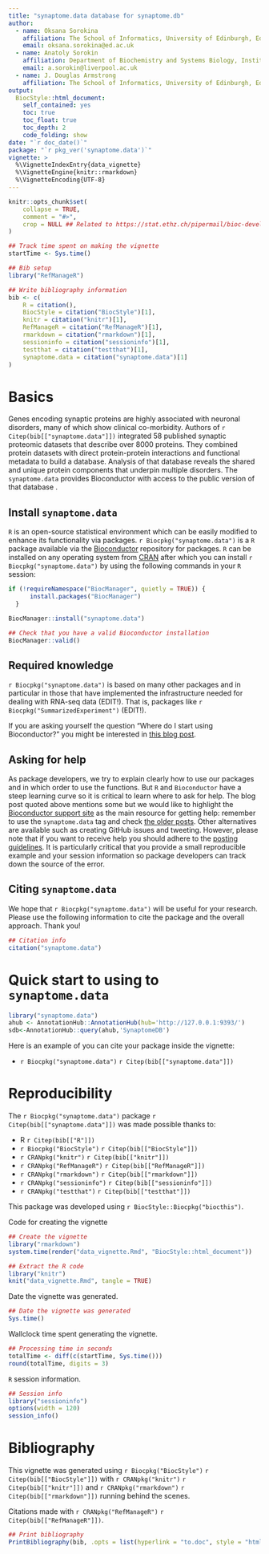 ```yaml
---
title: "synaptome.data database for synaptome.db"
author: 
  - name: Oksana Sorokina
    affiliation: The School of Informatics, University of Edinburgh, Edinburgh, UK
    email: oksana.sorokina@ed.ac.uk
  - name: Anatoly Sorokin
    affiliation: Department of Biochemistry and Systems Biology, Institute of Systems, Molecular and Integrative Biology, University of Liverpool, UK
    email: a.sorokin@liverpool.ac.uk
  - name: J. Douglas Armstrong
    affiliation: The School of Informatics, University of Edinburgh, Edinburgh, UK
output: 
  BiocStyle::html_document:
    self_contained: yes
    toc: true
    toc_float: true
    toc_depth: 2
    code_folding: show
date: "`r doc_date()`"
package: "`r pkg_ver('synaptome.data')`"
vignette: >
  %\VignetteIndexEntry{data_vignette}
  %\VignetteEngine{knitr::rmarkdown}
  %\VignetteEncoding{UTF-8}  
---
```


```r
knitr::opts_chunk$set(
    collapse = TRUE,
    comment = "#>",
    crop = NULL ## Related to https://stat.ethz.ch/pipermail/bioc-devel/2020-April/016656.html
)
```


```r
## Track time spent on making the vignette
startTime <- Sys.time()

## Bib setup
library("RefManageR")

## Write bibliography information
bib <- c(
    R = citation(),
    BiocStyle = citation("BiocStyle")[1],
    knitr = citation("knitr")[1],
    RefManageR = citation("RefManageR")[1],
    rmarkdown = citation("rmarkdown")[1],
    sessioninfo = citation("sessioninfo")[1],
    testthat = citation("testthat")[1],
    synaptome.data = citation("synaptome.data")[1]
)
```

# Basics

Genes encoding synaptic proteins are highly associated with neuronal disorders, many of which show clinical co-morbidity. Authors of `r Citep(bib[["synaptome.data"]])` integrated 58 published synaptic proteomic datasets that describe over 8000 proteins. They combined protein datasets with direct protein-protein interactions and functional metadata to build a database. Analysis of that database reveals the shared and unique protein components that underpin multiple disorders. The `synaptome.data` provides Bioconductor with access to the public version of that  database .

## Install `synaptome.data`

`R` is an open-source statistical environment which can be easily modified to enhance its functionality via packages. `r Biocpkg("synaptome.data")` is a `R` package available via the [Bioconductor](http://bioconductor.org) repository for packages. `R` can be installed on any operating system from [CRAN](https://cran.r-project.org/) after which you can install `r Biocpkg("synaptome.data")` by using the following commands in your `R` session:

```r
if (!requireNamespace("BiocManager", quietly = TRUE)) {
      install.packages("BiocManager")
  }

BiocManager::install("synaptome.data")

## Check that you have a valid Bioconductor installation
BiocManager::valid()
```

## Required knowledge

`r Biocpkg("synaptome.data")` is based on many other packages and in particular in those that have implemented the infrastructure needed for dealing with RNA-seq data (EDIT!). That is, packages like `r Biocpkg("SummarizedExperiment")` (EDIT!).

If you are asking yourself the question "Where do I start using Bioconductor?" you might be interested in [this blog post](http://lcolladotor.github.io/2014/10/16/startbioc/#.VkOKbq6rRuU).

## Asking for help

As package developers, we try to explain clearly how to use our packages and in which order to use the functions. But `R` and `Bioconductor` have a steep learning curve so it is critical to learn where to ask for help. The blog post quoted above mentions some but we would like to highlight the [Bioconductor support site](https://support.bioconductor.org/) as the main resource for getting help: remember to use the `synaptome.data` tag and check [the older posts](https://support.bioconductor.org/t/synaptome.data/). Other alternatives are available such as creating GitHub issues and tweeting. However, please note that if you want to receive help you should adhere to the [posting guidelines](http://www.bioconductor.org/help/support/posting-guide/). It is particularly critical that you provide a small reproducible example and your session information so package developers can track down the source of the error.

## Citing `synaptome.data`

We hope that `r Biocpkg("synaptome.data")` will be useful for your research. Please use the following information to cite the package and the overall approach. Thank you!

```r
## Citation info
citation("synaptome.data")
```

# Quick start to using to `synaptome.data`

```r
library("synaptome.data")
ahub <- AnnotationHub::AnnotationHub(hub='http://127.0.0.1:9393/')
sdb<-AnnotationHub::query(ahub,'SynaptomeDB')
```

Here is an example of you can cite your package inside the vignette:

* `r Biocpkg("synaptome.data")` `r Citep(bib[["synaptome.data"]])`



# Reproducibility

The `r Biocpkg("synaptome.data")` package `r Citep(bib[["synaptome.data"]])` was made possible thanks to:

* R `r Citep(bib[["R"]])`
* `r Biocpkg("BiocStyle")` `r Citep(bib[["BiocStyle"]])`
* `r CRANpkg("knitr")` `r Citep(bib[["knitr"]])`
* `r CRANpkg("RefManageR")` `r Citep(bib[["RefManageR"]])`
* `r CRANpkg("rmarkdown")` `r Citep(bib[["rmarkdown"]])`
* `r CRANpkg("sessioninfo")` `r Citep(bib[["sessioninfo"]])`
* `r CRANpkg("testthat")` `r Citep(bib[["testthat"]])`

This package was developed using `r BiocStyle::Biocpkg("biocthis")`.


Code for creating the vignette

```r
## Create the vignette
library("rmarkdown")
system.time(render("data_vignette.Rmd", "BiocStyle::html_document"))

## Extract the R code
library("knitr")
knit("data_vignette.Rmd", tangle = TRUE)
```

Date the vignette was generated.

```r
## Date the vignette was generated
Sys.time()
```

Wallclock time spent generating the vignette.

```r
## Processing time in seconds
totalTime <- diff(c(startTime, Sys.time()))
round(totalTime, digits = 3)
```

`R` session information.

```r
## Session info
library("sessioninfo")
options(width = 120)
session_info()
```



# Bibliography

This vignette was generated using `r Biocpkg("BiocStyle")` `r Citep(bib[["BiocStyle"]])`
with `r CRANpkg("knitr")` `r Citep(bib[["knitr"]])` and `r CRANpkg("rmarkdown")` `r Citep(bib[["rmarkdown"]])` running behind the scenes.

Citations made with `r CRANpkg("RefManageR")` `r Citep(bib[["RefManageR"]])`.

```r
## Print bibliography
PrintBibliography(bib, .opts = list(hyperlink = "to.doc", style = "html"))
```
